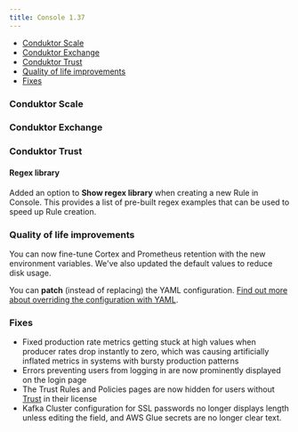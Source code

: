 ```yaml
---
title: Console 1.37
---
```



- [Conduktor Scale](#conduktor-scale)
- [Conduktor Exchange](#conduktor-exchange)
- [Conduktor Trust](#conduktor-trust)
- [Quality of life improvements](#quality-of-life-improvements)
- [Fixes](#fixes)

### Conduktor Scale

### Conduktor Exchange

### Conduktor Trust

#### Regex library

Added an option to **Show regex library** when creating a new Rule in Console. This provides a list of pre-built regex examples that can be used to speed up Rule creation.

### Quality of life improvements

You can now fine-tune Cortex and Prometheus retention with the new environment variables. We've also updated the default values to reduce disk usage.

You can **patch** (instead of replacing) the YAML configuration. [Find out more about overriding the configuration with YAML](/guide/conduktor-in-production/deploy-artifacts/deploy-cortex#overriding-with-yaml).

### Fixes
 - Fixed production rate metrics getting stuck at high values when producer rates drop instantly to zero, which was causing artificially inflated metrics in systems with bursty production patterns
 - Errors preventing users from logging in are now prominently displayed on the login page
 - The Trust Rules and Policies pages are now hidden for users without [Trust](https://conduktor.io/trust) in their license
 - Kafka Cluster configuration for SSL passwords no longer displays length unless editing the field, and AWS Glue secrets are no longer clear text.

